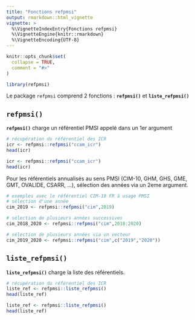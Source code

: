 ```yaml
---
title: "Fonctions refpmsi"
output: rmarkdown::html_vignette
vignette: >
  %\VignetteIndexEntry{Fonctions refpmsi}
  %\VignetteEngine{knitr::rmarkdown}
  %\VignetteEncoding{UTF-8}
---
```


```r
knitr::opts_chunk$set(
  collapse = TRUE,
  comment = "#>"
)
```

```r
library(refpmsi)
```

Le package `refpmsi` comprend 2 fonctions :  **`refpmsi()`** et **`liste_refpmsi()`**

## `refpmsi()`

**`refpmsi()`** charge un référentiel PMSI appelé dans un 1er argument

```r
# récupération du référentiel des ICR
icr <- refpmsi::refpmsi("ccam_icr")
head(icr)
```
```r
icr <- refpmsi::refpmsi("ccam_icr")
head(icr)
```

Pour les référentiels annualisés au sens PMSI (CIM-10, GHM, GHS, GME, GMT, OVALIDE, CSARR, ...), sélection des années via un 2eme argument.

```r
# exemples avec le référentiel CIM-10 FR à usage PMSI
# sélection d'une année
cim_2019 <- refpmsi::refpmsi("cim",2019)

# sélection de plusieurs années successives
cim_2018_2020 <- refpmsi::refpmsi("cim",2018:2020)

# sélection de plusieurs années via un vecteur
cim_2019_2020 <- refpmsi::refpmsi("cim",c("2019","2020"))

```

## `liste_refpmsi()` 

**`liste_refpmsi()`** charge la liste des référentiels.

```r
# récupération du référentiel des ICR
liste_ref <- refpmsi::liste_refpmsi()
head(liste_ref)
```
```r
liste_ref <- refpmsi::liste_refpmsi()
head(liste_ref)
```

